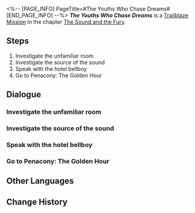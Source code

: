 <%-- [PAGE_INFO]
PageTitle=#The Youths Who Chase Dreams#
[END_PAGE_INFO] --%>
{{Stub|Dialogue.}}
{{Mission Infobox
|id            = 1030202
|title         = 
|image         = <!--Mission The Youths Who Chase Dreams.png-->
|type          = Trailblaze
|event_name    = 
|chapter       = The Sound and the Fury
|requirements  = {{subst:void|<!--Unknown: {"Type":"Manual"}-->}}
|summary       = <!--official mission summary from Fate's Atlas-->
|characters    = Broadcaster; Misha; Trailblazer
|startLocation = [[Penacony]] - [[Gallery of Thoughts]]
|world         = Penacony
|area          = Gallery of Thoughts
|prev          = 
|next          = 
|rewards       = Trailblaze EXP*800; Stellar Jade*100; Traveler's Guide*8; Refined Aether*6; Lost Crystal*6; "Realitätsprinzip"*1 { text = "Realitätsprinzip" }; Credit*80,000
}}
'''''The Youths Who Chase Dreams''''' is a [[Trailblaze Mission]] in the chapter [[The Sound and the Fury]].

==Steps==
# Investigate the unfamiliar room
# Investigate the source of the sound
# Speak with the hotel bellboy
# Go to Penacony: The Golden Hour

<!--
==Gameplay Notes==

--><!--
==Trial Character==

-->
==Dialogue==
{{Stub Dialogue}}

===Investigate the unfamiliar room{{subst:void|<!--103020201-->}}===
{{Mission Description|type=trailblaze|location=Gallery of Thoughts|Under the guidance of a sweet voice, your thoughts grow clouded and flowing, transcending reality along with the smoke that fills your room, as you arrive in a Dreamscape created from a "Memory Zone." However, the scene you find before you is not a beautiful dream. It seems more like a nightmare. Not only that, but this room has a faint air of déjà vu about it.<br />Have you actually entered Penacony? It seems that you must find a way to make sense of your situation.}}
{{Dialogue Start}}
:{{tx}}
{{Dialogue End}}

===Investigate the source of the sound{{subst:void|<!--103020202-->}}===
{{Mission Description|type=trailblaze|location=Gallery of Thoughts|update|Under the guidance of a sweet voice, your thoughts grow clouded and flowing, transcending reality along with the smoke that fills your room, as you arrive in a Dreamscape created from a "Memory Zone." However, the scene you find before you is not a beautiful dream. It seems more like a nightmare. Not only that, but this room has a faint air of déjà vu about it.<br />As you investigate, you hear a panicked shout coming from a certain spot in the room... Perhaps you should go and check just who this voice belongs to.}}
{{Dialogue Start}}
:{{tx}}
{{Dialogue End}}

===Speak with the hotel bellboy{{subst:void|<!--103020203-->}}===
{{Mission Description|type=trailblaze|location=Gallery of Thoughts|update|As you touch the frame, you are pulled in by an irresistible force, coming to a "World Within the Painting"... No, this is actually just another area of the Dreamscape, a very long corridor.<br />The hotel bellboy Misha is awaiting you here. It seems he wishes to speak with you.}}
{{Dialogue Start}}
:{{tx}}
{{Dialogue End}}

===Go to Penacony: The Golden Hour{{subst:void|<!--103020204-->}}===
{{Mission Description|type=trailblaze|location=Gallery of Thoughts|update|Having heard Misha's explanation, you come to understand that the Reverie hotel within the dream is under maintenance and all guests must therefore pass through a temporary transfer station in order to reach Golden Hour. This is the true nature of the room you were just in.<br />Now, you need only touch the other picture frame to finally enter Penacony.}}
{{Dialogue Start}}
:{{tx}}
{{Dialogue End}}

==Other Languages==
{{Other Languages
|en   = The Youths Who Chase Dreams
|zhs  = 那些逐梦的年轻人
|zht  = 那些逐夢的年輕人
|ja   = 夢を追う若人たちよ
|ko   = 꿈을 좇는 젊은이들
|es   = Los jóvenes soñadores
|fr   = Jeunes chasseurs de rêves
|ru   = В погоне за мечтой
|th   = หนุ่มสาวนักล่าฝัน
|vi   = Những Người Trẻ Tuổi Tìm Mộng
|de   = Die traumjagende Jugend
|id   = Anak-Anak Muda Pengejar Mimpi Itu
|pt   = Os Jovens Que Perseguem Sonhos
}}

==Change History==
{{Change History|2.0}}
